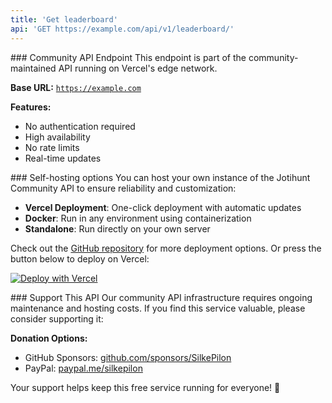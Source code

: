 ```yaml
---
title: 'Get leaderboard'
api: 'GET https://example.com/api/v1/leaderboard/'
---
```


<Check>
### Community API Endpoint
This endpoint is part of the community-maintained API running on Vercel's edge network.

**Base URL:**
<code>https://example.com</code>

**Features:**
- No authentication required
- High availability
- No rate limits
- Real-time updates
</Check>

<Note>
### Self-hosting options
You can host your own instance of the Jotihunt Community API to ensure reliability and customization:

- **Vercel Deployment**: One-click deployment with automatic updates
- **Docker**: Run in any environment using containerization
- **Standalone**: Run directly on your own server

Check out the [GitHub repository](https://github.com/jotihunt-community/api) for more deployment options. Or press the button below to deploy on Vercel:


[![Deploy with Vercel](https://vercel.com/button)](https://vercel.com/new/clone?repository-url=https%3A%2F%2Fgithub.com%2Fvercel%2Fnext.js%2Ftree%2Fcanary%2Fexamples%2Fhello-world&env=RATE_LIMIT&envDescription=Please%20set%20an%20rate%20limit%20in%20requests%20allowed%20per%20user%20per%20minute.&project-name=jotihunt-community-api&repository-name=jotihunt-community-api)
</Note>

<Card>
### Support This API
Our community API infrastructure requires ongoing maintenance and hosting costs. If you find this service valuable, please consider supporting it:

**Donation Options:**
- GitHub Sponsors: [github.com/sponsors/SilkePilon](https://github.com/sponsors/SilkePilon)
- PayPal: [paypal.me/silkepilon](https://paypal.me/silkepilon)

Your support helps keep this free service running for everyone! 💚
</Card>